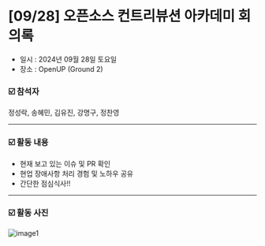 # [09/28] 오픈소스 컨트리뷰션 아카데미 회의록

- 일시 : 2024년 09월 28일 토요일
- 장소 : OpenUP (Ground 2)

### ☑️ 참석자

정성락, 송혜민, 김유진, 강명구, 정찬영

---

### ☑️ 활동 내용

- 현재 보고 있는 이슈 및 PR 확인
- 현업 장애사항 처리 경험 및 노하우 공유
- 간단한 점심식사!!

---

### ☑️ 활동 사진

![image1](./images/240928_1.jpeg)
